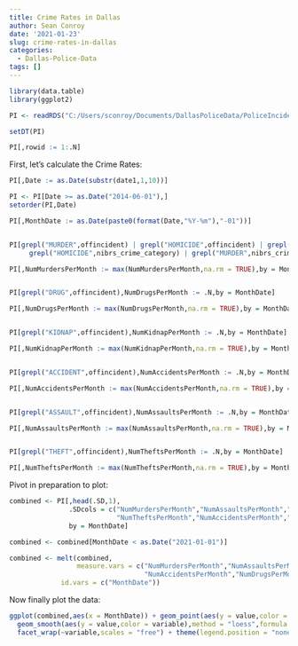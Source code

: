```yaml
---
title: Crime Rates in Dallas
author: Sean Conroy
date: '2021-01-23'
slug: crime-rates-in-dallas
categories:
  - Dallas-Police-Data
tags: []
---
```



```r

library(data.table)
library(ggplot2)

PI <- readRDS("C:/Users/sconroy/Documents/DallasPoliceData/PoliceIncidents1-9-21.RDS")

setDT(PI)

PI[,rowid := 1:.N]


```


First, let's calculate the Crime Rates:
```r

PI[,Date := as.Date(substr(date1,1,10))]

PI <- PI[Date >= as.Date("2014-06-01"),]
setorder(PI,Date)

PI[,MonthDate := as.Date(paste0(format(Date,"%Y-%m"),"-01"))]


PI[grepl("MURDER",offincident) | grepl("HOMICIDE",offincident) | grepl("MURDER",ucr_offense) | 
     grepl("HOMICIDE",nibrs_crime_category) | grepl("MURDER",nibrs_crime),NumMurdersPerMonth := .N,by = MonthDate]

PI[,NumMurdersPerMonth := max(NumMurdersPerMonth,na.rm = TRUE),by = MonthDate]


PI[grepl("DRUG",offincident),NumDrugsPerMonth := .N,by = MonthDate]

PI[,NumDrugsPerMonth := max(NumDrugsPerMonth,na.rm = TRUE),by = MonthDate]


PI[grepl("KIDNAP",offincident),NumKidnapPerMonth := .N,by = MonthDate]

PI[,NumKidnapPerMonth := max(NumKidnapPerMonth,na.rm = TRUE),by = MonthDate]


PI[grepl("ACCIDENT",offincident),NumAccidentsPerMonth := .N,by = MonthDate]

PI[,NumAccidentsPerMonth := max(NumAccidentsPerMonth,na.rm = TRUE),by = MonthDate]


PI[grepl("ASSAULT",offincident),NumAssaultsPerMonth := .N,by = MonthDate]

PI[,NumAssaultsPerMonth := max(NumAssaultsPerMonth,na.rm = TRUE),by = MonthDate]


PI[grepl("THEFT",offincident),NumTheftsPerMonth := .N,by = MonthDate]

PI[,NumTheftsPerMonth := max(NumTheftsPerMonth,na.rm = TRUE),by = MonthDate]

```


Pivot in preparation to plot:
```r
combined <- PI[,head(.SD,1),
               .SDcols = c("NumMurdersPerMonth","NumAssaultsPerMonth","NumKidnapPerMonth",
                           "NumTheftsPerMonth","NumAccidentsPerMonth","NumDrugsPerMonth"),
               by = MonthDate]

combined <- combined[MonthDate < as.Date("2021-01-01")]

combined <- melt(combined,
                 measure.vars = c("NumMurdersPerMonth","NumAssaultsPerMonth","NumTheftsPerMonth",
                                  "NumAccidentsPerMonth","NumDrugsPerMonth","NumKidnapPerMonth"),
             id.vars = c("MonthDate"))

```



Now finally plot the data:
```r

ggplot(combined,aes(x = MonthDate)) + geom_point(aes(y = value,color = variable)) +
  geom_smooth(aes(y = value,color = variable),method = "loess",formula = y ~ x,n = 50) + #lm, glm, gam, loess
  facet_wrap(~variable,scales = "free") + theme(legend.position = "none")


```
